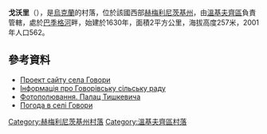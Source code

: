 {{coord|48|56|45|N|27|21|2|E|scale:100000|display=title}}

'''戈沃里'''（{{lang-uk|Говори}}），是[[烏克蘭|烏克蘭]]的村落，位於該國西部[[赫梅利尼茨基州|赫梅利尼茨基州]]，由[[溫基夫齊區|溫基夫齊區]]負責管轄，處於[[巴季格河_(日萬河支流)|巴季格河]]畔，始建於1630年，面積2平方公里，海拔高度257米，2001年人口562。

==參考資料==
* [http://govory.ho.ua/ Проект сайту села Говори] {{Wayback|url=http://govory.ho.ua/ |date=20160308064045 }}
* [http://vinkivci.at.ua/index/0-25 Інформація про Говорівську сільську раду] {{Wayback|url=http://vinkivci.at.ua/index/0-25 |date=20170706084445 }}
* [http://photohunt.org.ua/Govory.html Фотополювання. Палац Тишкевича] {{Wayback|url=http://photohunt.org.ua/Govory.html |date=20200129194559 }}
* [http://weather.in.ua/ua/hmel'nickaja/5309 Погода в селі Говори] {{Wayback|url=http://weather.in.ua/ua/hmel'nickaja/5309 |date=20111220081441 }}

{{DEFAULTSORT:Говори}}
[[Category:赫梅利尼茨基州村落|Category:赫梅利尼茨基州村落]]
[[Category:溫基夫齊區村落|Category:溫基夫齊區村落]]


{{Khmelnytskyi-geo-stub}}